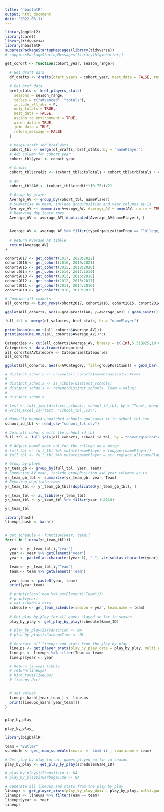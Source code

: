 ---
title: "nbastatR"
output: html_document
date: '2022-06-13'
---

```{r setup, include=FALSE}
library(ggplot2)
library(caret)
library(tidyverse)
library(nbastatR)
suppressPackageStartupMessages(library(tidyverse))
# suppressPackageStartupMessages(library(highcharter))
```



```{r cohort creation function}
get_cohort <- function(cohort_year, season_range){
  
  # Get draft data
  df_drafts <- drafts(draft_years = cohort_year, nest_data = FALSE, return_message = FALSE)
  
  # Get bref data
  bref_stats <- bref_players_stats(
    seasons = season_range,
    tables = c("advanced", "totals"),
    include_all_nba = F,
    only_totals = TRUE,
    nest_data = FALSE,
    assign_to_environment = TRUE,
    widen_data = TRUE,
    join_data = TRUE,
    return_message = FALSE
  )
  
  # Merge draft and bref data
  cohort_tbl <- merge(df_drafts, bref_stats, by = "namePlayer")
  # Add column for cohort year
  cohort_tbl$year <- cohort_year

  # Credit
  cohort_tbl$credit <- (cohort_tbl$ptsTotals + cohort_tbl$trbTotals + cohort_tbl$astTotals + cohort_tbl$stlTotals + cohort_tbl$blkTotals) - (cohort_tbl$fgaTotals - cohort_tbl$fgmTotals) - (cohort_tbl$ftaTotals - cohort_tbl$ftmTotals) - cohort_tbl$tovTotals
  
  # AV
  cohort_tbl$AV <- (cohort_tbl$credit**(0.75))/21
  
  # Group by player
  Average_AV <- group_by(cohort_tbl, namePlayer)
  # Summarise AV mean, include groupPosition and year columns as-is
  Average_AV <- summarise(Average_AV, Average_AV = mean(AV, na.rm = TRUE), groupPosition, year, nameOrganizationFrom, typeOrganizationFrom)
  # Removing duplicate rows
  Average_AV <- Average_AV[!duplicated(Average_AV$namePlayer), ]
  
  
  Average_AV <- Average_AV %>% filter(typeOrganizationFrom == "College/University")
  
  # Return Average AV tibble
  return(Average_AV)
}

```



```{r Get Cohorts 2010 - 2017}
cohort2017 <- get_cohort(2017, 2020:2022)
cohort2016 <- get_cohort(2016, 2019:2021)
cohort2015 <- get_cohort(2015, 2018:2020)
cohort2014 <- get_cohort(2014, 2017:2019)
cohort2013 <- get_cohort(2013, 2016:2018)
cohort2012 <- get_cohort(2012, 2015:2017)
cohort2011 <- get_cohort(2011, 2014:2016)
cohort2010 <- get_cohort(2010, 2013:2015)
```

```{r all cohorts}
# Combine all cohorts
all_cohorts <- bind_rows(cohort2017, cohort2016, cohort2015, cohort2014, cohort2013, cohort2012, cohort2011, cohort2010)
```





```{r AV by position}

ggplot(all_cohorts, aes(x=groupPosition, y=Average_AV)) + geom_point()
```



```{r Get mean for all cohorts}
full_tbl <- merge(df_salaries, bref_stats, by = "namePlayer")

print(mean(na.omit(all_cohorts$Average_AV)))
print(mean(na.omit(all_cohorts$Average_AV))*2)

```


```{r Label AV values}
Categories <- cut(all_cohorts$Average_AV, breaks = c(-Inf,5.313925,10.62785,Inf), labels = c("Low","Medium","High"))
Categories <- data.frame(Categories)
all_cohorts$AVCategory <- Categories$Categories
all_cohorts
```


```{r all cohorts category count, fill by group position}
ggplot(all_cohorts, aes(x=AVCategory, fill=groupPosition)) + geom_bar()
```
```{r Get unique colleges from all cohort}

# distinct_schools <- unique(all_cohorts$nameOrganizationFrom)
# 
# distinct_schools <- as_tibble(distinct_schools) 
# distinct_schools <- rename(distinct_schools, Team = value)
# 
# distinct_schools

# test <- full_join(distinct_schools, school_id_tbl, by = "Team", keep = TRUE)
# write_excel_csv(test, "school_tbl_.csv")

```



```{r College data merge prep}
# Manually mapped unmatched schools and saved it to school_tbl.csv
school_id_tbl <- read_csv("school_tbl.csv")

# Join all cohorts with the school id tbl
full_tbl <- full_join(all_cohorts, school_id_tbl, by = "nameOrganizationFrom")

# # Adjust namePlayer col for the college data merge
# full_tbl <- full_tbl %>% mutate(namePlayer = toupper(namePlayer))
# full_tbl <- full_tbl %>% mutate(namePlayer = str_replace_all(namePlayer, fixed(" "), "."))

# Group by player
yr_team_gb <- group_by(full_tbl, year, Team)
# Summarise AV mean, include groupPosition and year columns as-is
yr_team_gb_tbl <- summarise(yr_team_gb, year, Team)
# Removing duplicate rows
yr_team_tbl <- yr_team_gb_tbl[!duplicated(yr_team_gb_tbl), ]

yr_team_tbl <- as_tibble(yr_team_tbl)
yr_team_tbl <- yr_team_tbl %>% filter(year !=2010)

yr_team_tbl
```



```{r}
library(hash)
lineups_hash <- hash() 


# get_schedule <- function(year, team){
for(i in 1:nrow(yr_team_tbl)){
  
  year <- yr_team_tbl[i,"year"]
  year <- year %>% getElement("year")
  year <- paste0(as.character(year-1), "-", str_sub(as.character(year), start= -2))
  
  team <- yr_team_tbl[i,"Team"]
  team <- team %>% getElement("Team") 
  
  year_team <- paste0(year, team)
  print(year_team)
  
  # print(class(team %>% getElement("Team")))
  # print(year)
  # Get schedule data
  schedule <- get_team_schedule(season = year, team.name = team)
  
  # Get play by play for all games played so far in season
  play_by_play <- get_play_by_play(schedule$Game_ID)
  
  # play_by_play$isTransition <- NA
  # play_by_play$isGarbageTime <- NA

  # Generate all lineups and stats from the play by play
  lineups <- get_player_stats(play_by_play_data = play_by_play, multi.games=TRUE)
  lineups <- lineups %>% filter(Team == team)
  lineups$year <- year

  # Return lineups tibble
  # return(lineups)
  # bind_rows(lineups)
  # lineups_dict
  

  # set values
  lineups_hash[[year_team]] <- lineups
  print(lineups_hash[[year_team]])
}



```
```{r}
play_by_play
```

```{r}
play_by_play_
```


```{r test ncca stat pull}
library(bigballR)

team = "Butler"
schedule <- get_team_schedule(season = "2010-11", team.name = team)

# Get play by play for all games played so far in season
play_by_play <- get_play_by_play(schedule$Game_ID)

# play_by_play$isTransition <- NA
# play_by_play$isGarbageTime <- NA

# Generate all lineups and stats from the play by play
lineups <- get_player_stats(play_by_play_data = play_by_play, multi.games=FALSE)
lineups <- lineups %>% filter(Team == team)
lineups$year <- year
lineups
```



